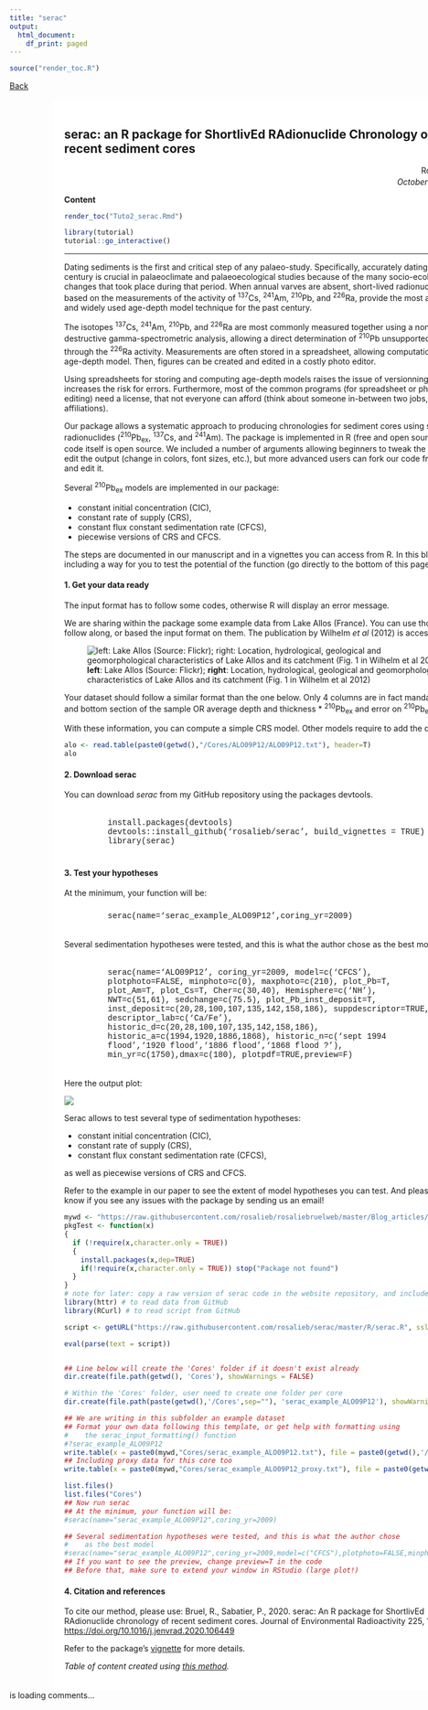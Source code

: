 ```yaml
---
title: "serac"
output:
  html_document:
    df_print: paged
---
```


<!-- Global site tag (gtag.js) - Google Analytics -->
<script async src="https://www.googletagmanager.com/gtag/js?id=UA-134870808-1"></script>
<script>
  window.dataLayer = window.dataLayer || [];
  function gtag(){dataLayer.push(arguments);}
  gtag('js', new Date());

  gtag('config', 'UA-134870808-1');
</script>

```r
source("render_toc.R")
```


<style>
.full-page{
  float: left;
  width: 70%;
  vertical-align: top;
  text-align: left;
  margin-left: 15%;
  margin-right: 15%;
}
.body {
  background-image: url("Cores/ALO09P12/ALO09P12.jpg");
  background-repeat: no-repeat;
  background-attachment: fixed;
  background-size: contain;
  background-position: 15%;
}
.content {
    padding:20px;
    width:710px;
    position:relative;
    background: rgb(204, 204, 204); /* Fallback for older browsers without RGBA-support */
    background: rgba(255,255,255, 0.85);
}
.Rchunk {
  width:80%;
  margin-right: 10%;
  margin-left: 10%;
  margin-bottom: 5px;
  margin-top: 5px;
  text-align:left;
  padding: 5px;
  font-family: "Courier New", Times, serif;
}
</style>

<a href="../blog.html"> Back </a>

<div class="body">

<div class="full-page content">

## serac: an R package for ShortlivEd RAdionuclide Chronology of recent sediment cores
<div style="text-align:right">
Rosalie Bruel  
*October 25^th^, 2020*
</div>

__Content__
```r
render_toc("Tuto2_serac.Rmd")
```

```r
library(tutorial)
tutorial::go_interactive()
```

***  


Dating sediments is the first and critical step of any palaeo-study. Specifically, accurately dating the past century is crucial in palaeoclimate and palaeoecological studies because of the many socio-ecological changes that took place during that period. When annual varves are absent, short-lived radionuclides, based on the measurements of the activity of <sup>137</sup>Cs, <sup>241</sup>Am, <sup>210</sup>Pb, and <sup>226</sup>Ra, provide the most accurate and widely used age-depth model technique for the past century. 

The isotopes <sup>137</sup>Cs, <sup>241</sup>Am, <sup>210</sup>Pb, and <sup>226</sup>Ra are most commonly measured together using a non-destructive gamma-spectrometric analysis, allowing a direct determination of <sup>210</sup>Pb unsupported (<sup>210</sup>Pb<sub>ex</sub>) through the <sup>226</sup>Ra activity. Measurements are often stored in a spreadsheet, allowing computation of the age-depth model. Then, figures can be created and edited in a costly photo editor. 

Using spreadsheets for storing and computing age-depth models raises the issue of versionning, and increases the risk for errors. Furthermore, most of the common programs (for spreadsheet or photo editing) need a license, that not everyone can afford (think about someone in-between two jobs, with no affiliations).

Our package allows a systematic approach to producing chronologies for sediment cores using short-lived radionuclides (<sup>210</sup>Pb<sub>ex</sub>, <sup>137</sup>Cs, and <sup>241</sup>Am). The package is implemented in R (free and open source). Our code itself is open source. We included a number of arguments allowing beginners to tweak the code to edit the output (change in colors, font sizes, etc.), but more advanced users can fork our code from Github and edit it.

Several <sup>210</sup>Pb<sub>ex</sub> models are implemented in our package: 
<ul>
  <li>constant initial concentration (CIC),</li>
  <li>constant rate of supply (CRS),</li>
  <li>constant flux constant sedimentation rate (CFCS),</li>
  <li>piecewise versions of CRS and CFCS.</li>
</ul>
The steps are documented in our manuscript and in a vignettes you can access from R. In this blogpost I'm including a way for you to test the potential of the function (go directly to the bottom of this page).

#### 1. Get your data ready
The input format has to follow some codes, otherwise R will display an error message.

We are sharing within the package some example data from Lake Allos (France). You can use those to follow along, or based the input format on them. The publication by Wilhelm *et al* (2012) is accessible <a target="_blank" rel="noopener noreferrer" href=https://www.sciencedirect.com/science/article/pii/S0033589412000294>here</a>. <br>


<!-- <div style="width:100%; margin-right: 5px; margin-bottom: 5px; margin-top: 5px; font-size:80%; text-align:center;"><img src="images/Tuto2/1_Allos_Flickr_Wilhelm2012.png" alt="Lake Allos (source: Flickr)"  style="padding-bottom:0.5em;" align:"right"  />__left__: Lake Allos (Source: Flickr); __right__: Location, hydrological, geological and geomorphological characteristics of Lake Allos and its catchment (Fig. 1 in Wilhelm et al 2012)</div> -->

![__left__: Lake Allos (Source: Flickr); __right__: Location, hydrological, geological and geomorphological characteristics of Lake Allos and its catchment (Fig. 1 in Wilhelm et al 2012)](`r paste0(getwd(),"/images/Tuto2/1_Allos_Flickr_Wilhelm2012.png")`)



Your dataset should follow a similar format than the one below. Only 4 columns are in fact mandatory:
* top and bottom section of the sample OR average depth and thickness
* ^210^Pb~ex~ and error on ^210^Pb~ex~

With these information, you can compute a simple CRS model. Other models require to add the density.

```r
alo <- read.table(paste0(getwd(),"/Cores/ALO09P12/ALO09P12.txt"), header=T)
alo
```



#### 2. Download serac
You can download *serac* from my GitHub repository using the packages devtools.  

<div class="Rchunk">
install.packages(devtools) </br>
devtools::install_github('rosalieb/serac',  build_vignettes = TRUE) </br> 
library(serac) 
</div>


#### 3. Test your hypotheses
At the minimum, your function will be:  
<div class="Rchunk">
serac(name='serac_example_ALO09P12',coring_yr=2009)
</div>


Several sedimentation hypotheses were tested, and this is what the author chose as the best model:

<div class="Rchunk" >
serac(name='ALO09P12', coring_yr=2009, model=c('CFCS'), plotphoto=FALSE, minphoto=c(0), maxphoto=c(210), plot_Pb=T, plot_Am=T, plot_Cs=T, Cher=c(30,40), Hemisphere=c('NH'), NWT=c(51,61), sedchange=c(75.5), plot_Pb_inst_deposit=T, inst_deposit=c(20,28,100,107,135,142,158,186), suppdescriptor=TRUE, descriptor_lab=c('Ca/Fe'), historic_d=c(20,28,100,107,135,142,158,186), historic_a=c(1994,1920,1886,1868), historic_n=c('sept 1994 flood','1920 flood','1886 flood','1868 flood ?'), min_yr=c(1750),dmax=c(180), plotpdf=TRUE,preview=F)  
</div>


Here the output plot:

<!-- <img src="Cores/ALO09P12/ALO09P12.pdf" style="width:100%; margin-right: 5px; margin-bottom: 5px; margin-top: 5px" align="center"> -->

![](`r paste0(getwd(),"/Cores/ALO09P12/ALO09P12.png")`)


Serac allows to test several type of sedimentation hypotheses: 
<ul>
<li>constant initial concentration (CIC),</li> 
<li>constant rate of supply (CRS), </li> 
<li>constant flux constant sedimentation rate (CFCS),</li>
</ul>
as well as  piecewise versions of CRS and CFCS.

Refer to the example in our paper to see the extent of model hypotheses you can test. And please, let us know if you see any issues with the package by sending us an email!

<!--
In this tutorial, I'm using the console powered by DataCamp, so I'm just loading the script. It might be too slow for it to really work, so I would recommend you try it in a real R session, following the steps in the <a target="_blank" rel="noopener noreferrer" href="serac_vignette.html"> vignette </a>. -->

```r
mywd <- "https://raw.githubusercontent.com/rosalieb/rosaliebruelweb/master/Blog_articles/"
pkgTest <- function(x)
{
  if (!require(x,character.only = TRUE))
  {
    install.packages(x,dep=TRUE)
    if(!require(x,character.only = TRUE)) stop("Package not found")
  }
}
# note for later: copy a raw version of serac code in the website repository, and include the pkgTest function
library(httr) # to read data from GitHub
library(RCurl) # to read script from GitHub

script <- getURL("https://raw.githubusercontent.com/rosalieb/serac/master/R/serac.R", ssl.verifypeer = FALSE)

eval(parse(text = script))


## Line below will create the 'Cores' folder if it doesn't exist already
dir.create(file.path(getwd(), 'Cores'), showWarnings = FALSE)

# Within the 'Cores' folder, user need to create one folder per core
dir.create(file.path(paste(getwd(),'/Cores',sep=""), 'serac_example_ALO09P12'), showWarnings = FALSE)

## We are writing in this subfolder an example dataset
## Format your own data following this template, or get help with formatting using
#    the serac_input_formatting() function
#?serac_example_ALO09P12
write.table(x = paste0(mywd,"Cores/serac_example_ALO09P12.txt"), file = paste0(getwd(),'/Cores/serac_example_ALO09P12/serac_example_ALO09P12.txt'),col.names = T, row.names = F,sep="\t")
## Including proxy data for this core too
write.table(x = paste0(mywd,"Cores/serac_example_ALO09P12_proxy.txt"), file = paste0(getwd(),'/Cores/serac_example_ALO09P12/serac_example_ALO09P12_proxy.txt'),col.names = T, row.names = F,sep="\t")

list.files()
list.files("Cores")
## Now run serac
## At the minimum, your function will be:
#serac(name="serac_example_ALO09P12",coring_yr=2009)

## Several sedimentation hypotheses were tested, and this is what the author chose
#    as the best model
#serac(name="serac_example_ALO09P12",coring_yr=2009,model=c("CFCS"),plotphoto=FALSE,minphoto=c(0),maxphoto=c(210),plot_Pb=T,plot_Am=T,plot_Cs=T,Cher=c(30,40),Hemisphere=c("NH"),NWT=c(51,61),sedchange=c(75.5),plot_Pb_inst_deposit=T,inst_deposit=c(20,28,100,107,135,142,158,186),suppdescriptor=TRUE,descriptor_lab=c("Ca/Fe"),historic_d=c(20,28,100,107,135,142,158,186),historic_a=c(1994,1920,1886,1868),historic_n=c("sept1 994 flood","1920 flood","1886 flood","1868 flood ?"), min_yr=c(1750),dmax=c(180), plotpdf=TRUE,preview=F)
## If you want to see the preview, change preview=T in the code
## Before that, make sure to extend your window in RStudio (large plot!)


```


#### 4. Citation and references  

To cite our method, please use: Bruel, R., Sabatier, P., 2020. serac: An R package for ShortlivEd RAdionuclide chronology of recent sediment cores. Journal of Environmental Radioactivity 225, 106449. <a href="https://doi.org/10.1016/j.jenvrad.2020.106449" target="_blank"> https://doi.org/10.1016/j.jenvrad.2020.106449</a>

Refer to the package's <a href="https://rosalieb.github.io/rosaliebruelweb/files/serac.html" target="_blank">vignette</a> for more details. 

_Table of content created using <a href="https://www.garrickadenbuie.com/blog/add-a-generated-table-of-contents-anywhere-in-rmarkdown/" target="_blank">this method</a>._




</div>


<!-- begin wwww.htmlcommentbox.com -->
 <div id="HCB_comment_box"><a href="http://www.htmlcommentbox.com"></a> is loading comments...</div>
 <link rel="stylesheet" type="text/css" href="https://www.htmlcommentbox.com/static/skins/bootstrap/twitter-bootstrap.css?v=0" />
 <script type="text/javascript" id="hcb"> /*<!--*/ if(!window.hcb_user){hcb_user={};} (function(){var s=document.createElement("script"), l=hcb_user.PAGE || (""+window.location).replace(/'/g,"%27"), h="https://www.htmlcommentbox.com";s.setAttribute("type","text/javascript");s.setAttribute("src", h+"/jread?page="+encodeURIComponent(l).replace("+","%2B")+"&opts=16862&num=10&ts=1553273262432");if (typeof s!="undefined") document.getElementsByTagName("head")[0].appendChild(s);})(); /*-->*/ </script>
<!-- end www.htmlcommentbox.com -->
